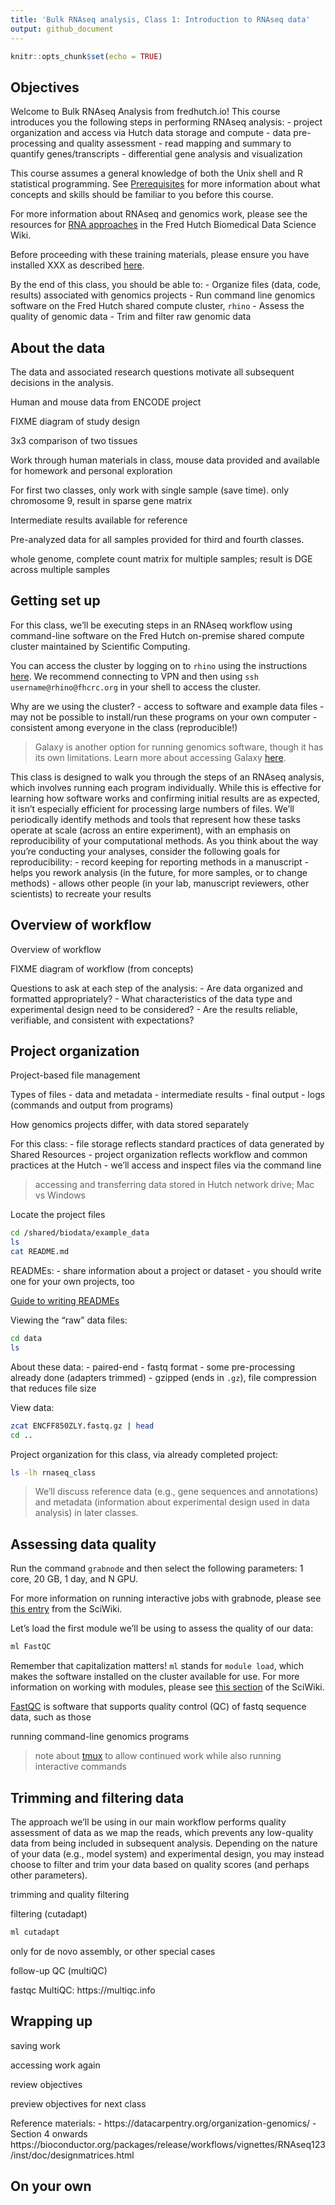 ```yaml
---
title: 'Bulk RNAseq analysis, Class 1: Introduction to RNAseq data'
output: github_document
---
```


<!--class1.md is generated from class1.Rmd. Please edit that file -->

```r
knitr::opts_chunk$set(echo = TRUE)
```

## Objectives

Welcome to Bulk RNAseq Analysis from fredhutch.io!
This course introduces you the following steps in performing RNAseq analysis:
- project organization and access via Hutch data storage and compute
- data pre-processing and quality assessment
- read mapping and summary to quantify genes/transcripts
- differential gene analysis and visualization

This course assumes a general knowledge of both the Unix shell and R statistical programming.
See [Prerequisites](../README#prerequisites) for more information about what concepts and skills should be familiar to you before this course.

For more information about RNAseq and genomics work, 
please see the resources for [RNA approaches](https://sciwiki.fredhutch.org/generation/datagen_rnaApproaches) 
in the Fred Hutch Biomedical Data Science Wiki.

Before proceeding with these training materials,
please ensure you have installed XXX as described [here](http://www.fredhutch.io/software/).

By the end of this class, you should be able to:
- Organize files (data, code, results) associated with genomics projects
- Run command line genomics software on the Fred Hutch shared compute cluster, `rhino`
- Assess the quality of genomic data
- Trim and filter raw genomic data 

## About the data

The data and associated research questions motivate all subsequent decisions in the analysis.

Human and mouse data from ENCODE project

FIXME diagram of study design

3x3 comparison of two tissues

Work through human materials in class,
mouse data provided and available for homework and personal exploration

For first two classes,
only work with single sample (save time).
only chromosome 9, result in sparse gene matrix

Intermediate results available for reference

Pre-analyzed data for all samples provided for third and fourth classes.

whole genome, complete count matrix for multiple samples; result is DGE across multiple samples

## Getting set up

For this class,
we'll be executing steps in an RNAseq workflow using command-line software on the Fred Hutch on-premise shared compute cluster maintained by Scientific Computing.

You can access the cluster by logging on to `rhino` using the instructions [here](https://sciwiki.fredhutch.org/compdemos/first_rhino/).
We recommend connecting to VPN and then using `ssh username@rhino@fhcrc.org` in your shell to access the cluster.

Why are we using the cluster?
- access to software and example data files
- may not be possible to install/run these programs on your own computer
- consistent among everyone in the class (reproducible!)

> Galaxy is another option for running genomics software,
> though it has its own limitations.
> Learn more about accessing Galaxy [here](https://sciwiki.fredhutch.org/compdemos/galaxy-on-prem/).

This class is designed to walk you through the steps of an RNAseq analysis,
which involves running each program individually.
While this is effective for learning how software works and confirming initial results are as expected,
it isn't especially efficient for processing large numbers of files.
We'll periodically identify methods and tools that represent how these tasks operate at scale (across an entire experiment),
with an emphasis on reproducibility of your computational methods.
As you think about the way you're conducting your analyses,
consider the following goals for reproducibility:
- record keeping for reporting methods in a manuscript
- helps you rework analysis (in the future, for more samples, or to change methods)
- allows other people (in your lab, manuscript reviewers, other scientists) to recreate your results

## Overview of workflow

Overview of workflow

FIXME diagram of workflow (from concepts)

Questions to ask at each step of the analysis:
- Are data organized and formatted appropriately?
- What characteristics of the data type and experimental design need to be considered?
- Are the results reliable, verifiable, and consistent with expectations?

## Project organization

Project-based file management

Types of files
- data and metadata
- intermediate results
- final output
- logs (commands and output from programs)

How genomics projects differ, with data stored separately

For this class:
- file storage reflects standard practices of data generated by Shared Resources
- project organization reflects workflow and common practices at the Hutch
- we'll access and inspect files via the command line

> accessing and transferring data stored in Hutch network drive;
> Mac vs Windows

Locate the project files

```bash
cd /shared/biodata/example_data
ls
cat README.md
```

READMEs:
- share information about a project or dataset
- you should write one for your own projects, too

[Guide to writing READMEs](https://data.research.cornell.edu/content/readme)

Viewing the "raw" data files:

```bash
cd data
ls
```

About these data:
- paired-end
- fastq format
- some pre-processing already done (adapters trimmed)
- gzipped (ends in `.gz`), file compression that reduces file size

View data:

```bash
zcat ENCFF850ZLY.fastq.gz | head
cd ..
```

Project organization for this class,
via already completed project:

```bash
ls -lh rnaseq_class
```

> We'll discuss reference data (e.g., gene sequences and annotations)
> and metadata (information about experimental design used in data analysis)
> in later classes.

## Assessing data quality

Run the command `grabnode` and then select the following parameters:
1 core, 20 GB, 1 day, and N GPU.

For more information on running interactive jobs with grabnode,
please see [this entry](https://sciwiki.fredhutch.org/compdemos/first_rhino/#logging-on-to-gizmo-via-grabnode)
from the SciWiki.

Let's load the first module we'll be using to assess the quality of our data:

```bash
ml FastQC
```

Remember that capitalization matters!
`ml` stands for `module load`,
which makes the software installed on the cluster available for use.
For more information on working with modules,
please see [this section](https://sciwiki.fredhutch.org/compdemos/first_rhino/#loading-software)
of the SciWiki.

[FastQC](https://www.bioinformatics.babraham.ac.uk/projects/fastqc/)
is software that supports quality control (QC) of fastq sequence data,
such as those 

running command-line genomics programs

> note about [tmux](https://www.hamvocke.com/blog/a-quick-and-easy-guide-to-tmux/) to allow continued work while also running interactive commands



## Trimming and filtering data

The approach we'll be using in our main workflow performs quality assessment of data as we map the reads,
which prevents any low-quality data from being included in subsequent analysis.
Depending on the nature of your data 
(e.g., model system) 
and experimental design,
you may instead choose to filter and trim your data based on quality scores (and perhaps other parameters).

trimming and quality filtering

filtering (cutadapt)

```bash
ml cutadapt
```


only for de novo assembly, or other special cases

follow-up QC (multiQC)

fastqc
MultiQC: https://multiqc.info

## Wrapping up

saving work

accessing work again

review objectives

preview objectives for next class

Reference materials:
- https://datacarpentry.org/organization-genomics/
- Section 4 onwards 
https://bioconductor.org/packages/release/workflows/vignettes/RNAseq123/inst/doc/designmatrices.html

## On your own

